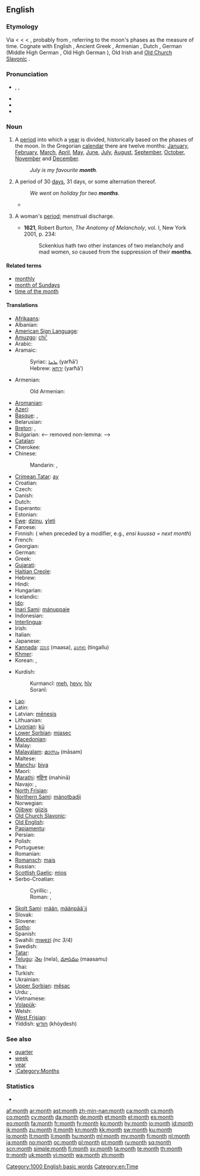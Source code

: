 ==English==

===Etymology===
Via {{etyl|enm}} < {{etyl|ang}} {{term|monaþ|mōnað|lang=ang}} < {{proto|Germanic|mēnōþs}} < {{proto|Indo-European|me(n)ses|moon, month}}, probably from {{proto|Indo-European|mê-|to measure}}, referring to the moon's phases as the measure of time. Cognate with English {{term|moon|lang=en}}, Ancient Greek {{term|μήν|tr=mḗn|lang=grc|sc=polytonic}}, Armenian {{term|ամիս|tr=amis|lang=hy}}, Dutch {{term|maand|lang=nl}}, German {{term|Monat|lang=de}} (Middle High German {{term|manot|mānōt|lang=gmh}}, Old High German {{term|manod|mānōd|lang=goh}}), Old Irish {{term|mí|lang=sga}} and [[Old Church Slavonic]] {{term|ⰿⱖⱄⱔⱌⱐ|tr=měsęncĭ|lang=cu|sc=Glag}}.

===Pronunciation===
* {{enPR|mŭnth}}, {{IPA|/mʌnθ/}}, {{SAMPA|/mVnT/}}
* {{audio|en-us-month.ogg|Audio (US)}}
* {{audio|En-uk-a month.ogg|Audio (UK)}}
* {{rhymes|ʌnθ}}

===Noun===
{{wikipedia}}
{{en-noun}}

# A [[period]] into which a [[year]] is divided, historically based on the phases of the moon. In the Gregorian [[calendar]] there are twelve months: [[January]], [[February]], [[March]], [[April]], [[May]], [[June]], [[July]], [[August]], [[September]], [[October]], [[November]] and [[December]].
#:''July is my favourite '''month'''.''
# A period of 30 [[day]]s, 31 days, or some alternation thereof.
#:''We went on holiday for two '''months'''.''
#*{{quote-news
|year=2011
|date=September 29
|author=Jon Smith
|title=Tottenham   3 - 1   Shamrock Rovers
|work=BBC Sport
|url=http://news.bbc.co.uk/sport2/hi/football/15014632.stm
|page=
|passage=With the north London derby to come at the weekend, Spurs boss Harry Redknapp opted to rest many of his key players, although he brought back Aaron Lennon after a '''month''' out through injury.}}
# {{obsolete|in the plural}} A woman's [[period]]; menstrual discharge.
#* '''1621''', Robert Burton, ''The Anatomy of Melancholy'', vol. I, New York 2001, p. 234:
#*: Sckenkius hath two other instances of two melancholy and mad women, so caused from the suppression of their '''months'''.

====Related terms====
* [[monthly]]
* [[month of Sundays]]
* [[time of the month]]

====Translations====
{{trans-top|period into which a year is divided}}
* [[Afrikaans]]: {{t+|af|maand|xs=Afrikaans}}
* Albanian: {{t-|sq|muaj|m|xs=Albanian}}
* [[American Sign Language]]: {{tø|ase|1@TipFinger-PalmBack-1@CenterChesthigh-FingerUp 1@BaseThumb-PalmBack-1@CenterChesthigh-FingerUp}}
* [[Amuzgo]]: [[chi']]
* Arabic: {{t|ar|شهر|m|tr=shahr|alt=شَهْرٌ|sc=Arab}}
* Aramaic:
*: Syriac: [[ܝܪܚܐ]] (yarħā’) {{m}}
*: Hebrew: [[ירחא]] (yarħā’) {{m}}
* Armenian: {{t+|hy|ամիս|tr=amis}}
*: Old Armenian: {{tø|xcl|ամիս|tr=amis|xs=Old Armenian}}
* [[Aromanian]]: {{tø|rup|mes}}
* [[Azeri]]: {{t+|az|ay|xs=Azeri}}
* [[Basque]]: {{t|eu|hil|xs=Basque}}, {{t|eu|hilabete|xs=Basque}}
* Belarusian: {{t|be|месяц|m|tr=mésjac|sc=Cyrl}}
* [[Breton]]: {{t+|br|miz|m|xs=Breton}}, {{t|br|mizvezh|m|xs=Breton}}
* Bulgarian: {{t-|bg|месец|m|tr=mésec}} <-- removed non-lemma: {{t+|bg|месеци|p|tr=méseci}} -->
* [[Catalan]]: {{t+|ca|mes|m}}
* Cherokee: {{t|chr|ᏏᏅᏙ|tr=sinvdo|sc=Cher}}
* Chinese:
*: Mandarin: {{t-|cmn|月|tr=yuè|sc=Hani}}, {{t-|cmn|月份|tr=yuèfèn|sc=Hani}}
* [[Crimean Tatar]]: [[ay#Crimean Tatar|ay]]
* Croatian: {{t+|hr|mjesec|m}}
* Czech: {{t+|cs|měsíc|m}}
* Danish: {{t+|da|måned|c}}
* Dutch: {{t+|nl|maand|f}}
* Esperanto: {{t+|eo|monato|xs=Esperanto}}
* Estonian: {{t+|et|kuu}}
* [[Ewe]]: [[dzinu]], [[ɣleti]]
* Faroese: {{t|fo|mánaður|m}}
* Finnish: {{t+|fi|kuukausi}} ({{t+|fi|kuu}} when preceded by a modifier, e.g., ''ensi kuussa = next month'')
* French: {{t+|fr|mois|m}}
* Georgian: {{t-|ka|თვე|tr=t’ve|sc=Geor|xs=Georgian}}
* German: {{t+|de|Monat|m}}
* Greek: {{t+|el|μήνας|m|tr=mínas}}
* [[Gujarati]]: {{t|gu|મહિનો |m|tr=mahino|sc=Gujr|xs=Gujarati}}
* [[Haitian Creole]]: {{tø|ht|mwa}}
* Hebrew: {{t+|he|חודש|m|tr=hodesh}}
* Hindi: {{t+|hi|महीना|m|tr=mahīnā|xs=Hindi}}
* Hungarian: {{t+|hu|hónap}}
* Icelandic: {{t+|is|mánuður}}
* [[Ido]]: {{t+|io|monato|xs=Ido}}
* [[Inari Sami]]: [[mánuppaje]]
* Indonesian: {{t+|id|bulan|xs=Indonesian}}
* [[Interlingua]]: {{t-|ia|mense|xs=Interlingua}}
* Irish: {{t+|ga|mí|f|xs=Irish}}
* Italian: {{t+|it|mese|m}}
* Japanese: {{t|ja|月|tr=[[つき]], tsukí|sc=Jpan}}
* [[Kannada]]: [[ಮಾಸ]] (maasa), [[ತಿಂಗಳು]] (tingallu)
* [[Khmer]]: {{t-|km|ខែ|tr=kai|sc=Khmr}}
* Korean: {{t+|ko|달|tr=dal|sc=Hang}}, {{t+|ko|월|tr=weol|sc=Hang}}
{{trans-mid}}
* Kurdish:
*: Kurmancî: [[meh#Kurdish|meh]], [[heyv]], [[hîv]]
*: Soranî: {{ku-Arab|[[مانگ]]}}
* [[Lao]]: {{t+|lo|ເດືອນ|tr=dyan|sc=Laoo|xs=Lao}}
* Latin: {{t+|la|mensis|m}}
* Latvian: [[mēnesis]] {{m}}
* Lithuanian: {{t+|lt|mėnuo|m|xs=Lithuanian}}
* [[Livonian]]: [[kū#Livonian|kū]]
* [[Lower Sorbian]]: [[mjasec]]
* [[Macedonian]]: {{t|mk|месец|m|tr=mésec|sc=Cyrl}}
* Malay: {{t+|ms|bulan|xs=Malay}}
* [[Malayalam]]: [[മാസം]] (māsam)
* Maltese: {{t-|mt|xahar|xs=Maltese}}
* [[Manchu]]: [[biya]]
* Maori: {{t|mi|marama}}
* [[Marathi]]: [[महिना]] (mahinā)
* Navajo: {{tø|nv|náhidizídígíí}}, {{tø|nv|náhidizííd}}
* [[North Frisian]]: {{tø|frr|moune}}
* [[Northern Sami]]: [[mánotbadji]]
* Norwegian: {{t+|no|måned}}
* [[Ojibwe]]: [[giizis]]
* [[Old Church Slavonic]]: {{tø|cu|мѣсѧць|m|tr=měsęcĭ|sc=Cyrs}}
* [[Old English]]: {{t-|ang|monaþ|m|xs=Old English}}
* [[Papiamentu]]: {{tø|pap|luna}}
* Persian: {{t+|fa|ماه|tr=māh|xs=Persian}}
* Polish: {{t+|pl|miesiąc|m}}
* Portuguese: {{t+|pt|mês|m}}
* Romanian: {{t+|ro|lună|f}}
* [[Romansch]]: [[mais]] {{m}}
* Russian: {{t+|ru|месяц|m|tr=mésjac}}
* [[Scottish Gaelic]]: [[mìos]] {{m}}
* Serbo-Croatian:
*: Cyrillic: {{qualifier|Ekavian}} {{t|sh|месец|m|alt=ме̏се̄ц|sc=Cyrl|xs=Serbo-Croatian}}, {{qualifier|Ijekavian}} {{t|sh|мјесец|m|alt=мје̏се̄ц|sc=Cyrl|xs=Serbo-Croatian}}
*: Roman: {{qualifier|Ekavian}} {{t|sh|mesec|m|alt=mȅsēc|xs=Serbo-Croatian}}, {{qualifier|Ijekavian}} {{t|sh|mjesec|m|alt=mjȅsēc|xs=Serbo-Croatian}}
* [[Skolt Sami]]: [[mään]], [[määnpââ´jj]]
* Slovak: {{t-|sk|mesiac|m}}
* Slovene: {{t+|sl|mesec|m}}
* [[Sotho]]: {{t|st|kgwedi|xs=Sotho}}
* Spanish: {{t+|es|mes|m}}
* Swahili: [[mwezi]] ''(nc 3/4)''
* Swedish: {{t+|sv|månad|c}}
* [[Tatar]]: {{t+|tt|ай|sc=Cyrl|xs=Tatar}}
* [[Telugu]]: [[నెల]] (nela), [[మాసము]] (maasamu)
* Thai: {{t|th|เดือน|tr=deuan|sc=Thai}}
* Turkish: {{t+|tr|ay}}
* Ukrainian: {{t|uk|місяць|m|tr=mísjac’|sc=Cyrl}}
* [[Upper Sorbian]]: [[měsac]]
* Urdu: {{t|ur|مہینا|m|tr=mahīnā|sc=ur-Arab}}, {{t|ur|مہینہ|m|tr=mahīnah|sc=ur-Arab}}
* Vietnamese: {{t|vi|tháng}}
* [[Volapük]]: {{t|vo|mul}}
* Welsh: {{t+|cy|mis|xs=Welsh}}
* [[West Frisian]]: {{t+|fy|moanne|c|xs=West Frisian}}
* Yiddish: [[חודש#Yiddish|חודש]] (khóydesh) {{m}}
{{trans-bottom}}

===See also===
* [[quarter]]
* [[week]]
* [[year]]
* [[:Category:Months]]

===Statistics===
* {{rank|original|provide|determined|819|month|news|prepared|support}}

[[Category:1000 English basic words]]
[[Category:en:Time]]

[[af:month]]
[[ar:month]]
[[ast:month]]
[[zh-min-nan:month]]
[[ca:month]]
[[cs:month]]
[[co:month]]
[[cy:month]]
[[da:month]]
[[de:month]]
[[et:month]]
[[el:month]]
[[es:month]]
[[eo:month]]
[[fa:month]]
[[fr:month]]
[[fy:month]]
[[ko:month]]
[[hy:month]]
[[io:month]]
[[id:month]]
[[ik:month]]
[[zu:month]]
[[it:month]]
[[kn:month]]
[[kk:month]]
[[sw:month]]
[[ku:month]]
[[lo:month]]
[[lt:month]]
[[li:month]]
[[hu:month]]
[[ml:month]]
[[my:month]]
[[fj:month]]
[[nl:month]]
[[ja:month]]
[[no:month]]
[[oc:month]]
[[pl:month]]
[[pt:month]]
[[ru:month]]
[[sq:month]]
[[scn:month]]
[[simple:month]]
[[fi:month]]
[[sv:month]]
[[ta:month]]
[[te:month]]
[[th:month]]
[[tr:month]]
[[uk:month]]
[[vi:month]]
[[wa:month]]
[[zh:month]]